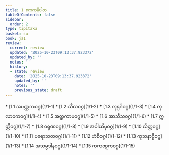 ```yaml
---
title: 1 ဧကကနိပါတ
tableOfContents: false
sidebar:
  order: 2
type: tipitaka
basket: su
book: ja1
review:
  current: review
  updated: '2025-10-23T09:13:37.923372'
  updated_by: ''
  notes: ''
  history:
  - state: review
    date: '2025-10-23T09:13:37.923372'
    updated_by: ''
    notes: ''
    previous_state: draft
---
```



<ReviewStatus review={frontmatter.review} showDetails={true} />

<HypothesisAnnotation frontmatter={frontmatter} />

<DynamicBreadcrumb />



<TableOfContents book="ja1" section="1">
* [1.1 အပဏ္ဏကဝဂ္ဂ](1/1-1)
* [1.2 သီလဝဂ္ဂ](1/1-2)
* [1.3 ကုရုင်္ဂဝဂ္ဂ](1/1-3)
* [1.4 ကုလာဝကဝဂ္ဂ](1/1-4)
* [1.5 အတ္ထကာမဝဂ္ဂ](1/1-5)
* [1.6 အာသီသဝဂ္ဂ](1/1-6)
* [1.7 ဣတ္ထိဝဂ္ဂ](1/1-7)
* [1.8 ဝရုဏဝဂ္ဂ](1/1-8)
* [1.9 အပါယိမှဝဂ္ဂ](1/1-9)
* [1.10 လိတ္တဝဂ္ဂ](1/1-10)
* [1.11 ပရောသတဝဂ္ဂ](1/1-11)
* [1.12 ဟံစိဝဂ္ဂ](1/1-12)
* [1.13 ကုသနာဠိဝဂ္ဂ](1/1-13)
* [1.14 အသမ္ပဒါနဝဂ္ဂ](1/1-14)
* [1.15 ကကဏ္ဋကဝဂ္ဂ](1/1-15)
</TableOfContents>